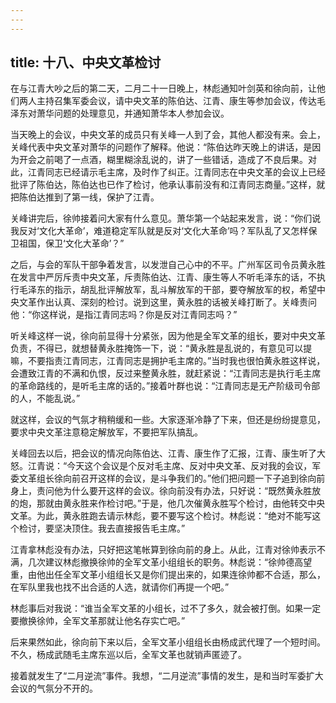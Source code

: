 ```yaml
---
---
---
```

title: 十八、中央文革检讨
---



在与江青大吵之后的第二天，二月二十一日晚上，林彪通知叶剑英和徐向前，让他们两人主持召集军委会议，请中央文革的陈伯达、江青、康生等参加会议，传达毛泽东对萧华问题的处理意见，并通知萧华本人参加会议。

当天晚上的会议，中央文革的成员只有关峰一人到了会，其他人都没有来。会上，关峰代表中央文革对萧华的问题作了解释。他说：“陈伯达昨天晚上的讲话，是因为开会之前喝了一点酒，糊里糊涂乱说的，讲了一些错话，造成了不良后果。对此，江青同志已经请示毛主席，及时作了纠正。江青同志在中央文革的会议上已经批评了陈伯达，陈伯达也已作了检讨，他承认事前没有和江青同志商量。”这样，就把陈伯达推到了第一线，保护了江青。

关峰讲完后，徐帅接着问大家有什么意见。萧华第一个站起来发言，说：“你们说我反对‘文化大革命’，难道稳定军队就是反对‘文化大革命’吗？军队乱了又怎样保卫祖国，保卫‘文化大革命’？”

之后，与会的军队干部争着发言，以发泄自己心中的不平。广州军区司令员黄永胜在发言中严厉斥责中央文革，斥责陈伯达、江青、康生等人不听毛泽东的话，不执行毛泽东的指示，胡乱批评解放军，乱斗解放军的干部，要夺解放军的权，希望中央文革作出认真、深刻的检讨。说到这里，黄永胜的话被关峰打断了。关峰责问他：“你这样说，是指江青同志吗？你是反对江青同志吗？”

听关峰这样一说，徐向前显得十分紧张，因为他是全军文革的组长，要对中央文革负责，不得已，就想替黄永胜掩饰一下，说：“黄永胜是乱说的，有意见可以提嘛，不要指责江青同志，江青同志是拥护毛主席的。”当时我也很怕黄永胜这样说，会遭致江青的不满和仇恨，反过来整黄永胜，就赶紧说：“江青同志是执行毛主席的革命路线的，是听毛主席的话的。”接着叶群也说：“江青同志是无产阶级司令部的人，不能乱说。”

就这样，会议的气氛才稍稍缓和一些。大家逐渐冷静了下来，但还是纷纷提意见，要求中央文革注意稳定解放军，不要把军队搞乱。

关峰回去以后，把会议的情况向陈伯达、江青、康生作了汇报，江青、康生听了大怒。江青说：“今天这个会议是个反对毛主席、反对中央文革、反对我的会议，军委文革组长徐向前召开这样的会议，是斗争我们的。”他们把问题一下子追到徐向前身上，责问他为什么要开这样的会议。徐向前没有办法，只好说：“既然黄永胜放的炮，那就由黄永胜来作检讨吧。”于是，他几次催黄永胜写个检讨，由他转交中央文革。为此，黄永胜跑去请示林彪，要不要写这个检讨。林彪说：“绝对不能写这个检讨，要坚决顶住。我去直接报告毛主席。”

江青拿林彪没有办法，只好把这笔帐算到徐向前的身上。从此，江青对徐帅表示不满，几次建议林彪撤换徐帅的全军文革小组组长的职务。林彪说：“徐帅德高望重，由他出任全军文革小组组长又是你们提出来的，如果连徐帅都不合适，那么，在军队里我也找不出合适的人选，就请你们再提一个吧。”

林彪事后对我说：“谁当全军文革的小组长，过不了多久，就会被打倒。如果一定要撤换徐帅，全军文革那就让他名存实亡吧。”

后来果然如此，徐向前下来以后，全军文革小组组长由杨成武代理了一个短时间。不久，杨成武随毛主席东巡以后，全军文革也就销声匿迹了。

接着就发生了“二月逆流”事件。我想，“二月逆流”事情的发生，是和当时军委扩大会议的气氛分不开的。